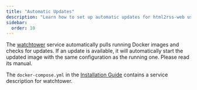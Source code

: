 ```yaml
---
title: "Automatic Updates"
description: "Learn how to set up automatic updates for html2rss-web using watchtower. Keep your Docker containers updated automatically with the latest features."
sidebar:
  order: 10
---
```


The [watchtower](https://containrrr.dev/watchtower/) service automatically pulls running Docker images and checks for updates. If an update is available, it will automatically start the updated image with the same configuration as the running one. Please read its manual.

The `docker-compose.yml` in the [Installation Guide](/web-application/installation) contains a service description for watchtower.
